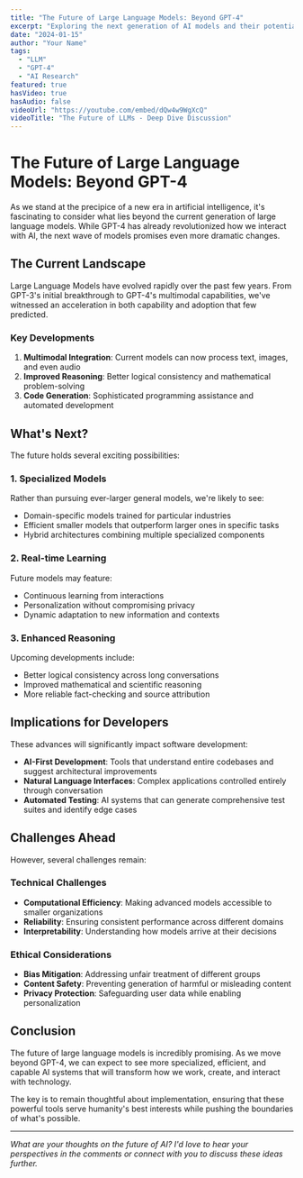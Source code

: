```yaml
---
title: "The Future of Large Language Models: Beyond GPT-4"
excerpt: "Exploring the next generation of AI models and their potential impact on software development, creativity, and human-computer interaction."
date: "2024-01-15"
author: "Your Name"
tags:
  - "LLM"
  - "GPT-4"
  - "AI Research"
featured: true
hasVideo: true
hasAudio: false
videoUrl: "https://youtube.com/embed/dQw4w9WgXcQ"
videoTitle: "The Future of LLMs - Deep Dive Discussion"
---
```


# The Future of Large Language Models: Beyond GPT-4

As we stand at the precipice of a new era in artificial intelligence, it's fascinating to consider what lies beyond the current generation of large language models. While GPT-4 has already revolutionized how we interact with AI, the next wave of models promises even more dramatic changes.

## The Current Landscape

Large Language Models have evolved rapidly over the past few years. From GPT-3's initial breakthrough to GPT-4's multimodal capabilities, we've witnessed an acceleration in both capability and adoption that few predicted.

### Key Developments

1. **Multimodal Integration**: Current models can now process text, images, and even audio
2. **Improved Reasoning**: Better logical consistency and mathematical problem-solving
3. **Code Generation**: Sophisticated programming assistance and automated development

## What's Next?

The future holds several exciting possibilities:

### 1. Specialized Models

Rather than pursuing ever-larger general models, we're likely to see:
- Domain-specific models trained for particular industries
- Efficient smaller models that outperform larger ones in specific tasks
- Hybrid architectures combining multiple specialized components

### 2. Real-time Learning

Future models may feature:
- Continuous learning from interactions
- Personalization without compromising privacy
- Dynamic adaptation to new information and contexts

### 3. Enhanced Reasoning

Upcoming developments include:
- Better logical consistency across long conversations
- Improved mathematical and scientific reasoning
- More reliable fact-checking and source attribution

## Implications for Developers

These advances will significantly impact software development:

- **AI-First Development**: Tools that understand entire codebases and suggest architectural improvements
- **Natural Language Interfaces**: Complex applications controlled entirely through conversation
- **Automated Testing**: AI systems that can generate comprehensive test suites and identify edge cases

## Challenges Ahead

However, several challenges remain:

### Technical Challenges

- **Computational Efficiency**: Making advanced models accessible to smaller organizations
- **Reliability**: Ensuring consistent performance across different domains
- **Interpretability**: Understanding how models arrive at their decisions

### Ethical Considerations

- **Bias Mitigation**: Addressing unfair treatment of different groups
- **Content Safety**: Preventing generation of harmful or misleading content
- **Privacy Protection**: Safeguarding user data while enabling personalization

## Conclusion

The future of large language models is incredibly promising. As we move beyond GPT-4, we can expect to see more specialized, efficient, and capable AI systems that will transform how we work, create, and interact with technology.

The key is to remain thoughtful about implementation, ensuring that these powerful tools serve humanity's best interests while pushing the boundaries of what's possible.

---

*What are your thoughts on the future of AI? I'd love to hear your perspectives in the comments or connect with you to discuss these ideas further.*